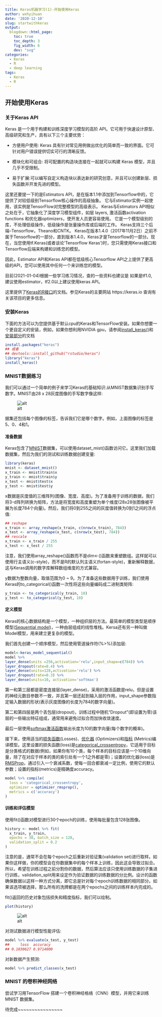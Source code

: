 ```yaml
---
title: Keras机器学习(1)-开始使用Keras 
author: wxhyihuan
date: '2020-12-10'
slug: startwithkeras
output:
  blogdown::html_page:
    toc: true
    toc_depth: 3
    fig_width: 6
    dev: "svg"
categories:
  - Keras
  - R
  - deep learning
tags:
  - Keras
  - R
---
```


## 开始使用Keras

### 关于Keras API

Keras 是一个用于构建和训练深度学习模型的高阶 API。它可用于快速设计原型、高级研究和生产，具有以下三个主要优势：

- 方便用户使用: Keras 具有针对常见用例做出优化的简单而一致的界面。它可针对用户错误提供切实可行的清晰反馈。

- 模块化和可组合: 将可配置的构造块连接在一起就可以构建 Keras 模型，并且几乎不受限制。

- 易于扩展:可以编写自定义构造块以表达新的研究创意，并且可以创建新层、损失函数并开发先进的模型。

这里还要提一下的是Estimators API，是在版本1.1中添加到Tensorflow中的，它提供了对较低级别Tensorflow核心操作的高级抽象。 它与Estimator实例一起使用，该实例是TensorFlow对完整模型的高级表示。
Keras与Estimators API相似之处在于，它抽象化了深度学习模型组件，如层 layers, 激活函数activation functions 和优化器optimizers，使开发人员更容易使用。 它是一个模型级别的库，不处理低级操作，低级操作是张量操作库或后端的工作。 Keras支持三个后端--Tensorflow，Theano和CNTK。
Keras在版本1.4.0（2017年11月2日）之前不属于Tensorflow的一部分，直到版本1.4.0，Keras才是Tensorflow的一部分。现在，当您使用tf.Keras(或者谈论'Tensorflow Keras')时，您只需使用Keras接口和Tensorflow后端来构建和训练您的模型。

因此，Estimator API和Keras API都在低级核心Tensorflow API之上提供了更高级的API，您可以使用其中任何一个来训练您的模型。

目前(2021-01-04)根据一些学习练习情况，查的一些资料也建议是 如果是tf1.0, 建议使用estimator，tf2.0以上建议使用keras API。

这里提供了[Keras的R接口](https://tensorflow.rstudio.com/reference/keras/)的文档。参见Keras的主要网站 https://keras.io 查询有关该项目的更多信息。

### 安装Keras


下面的方法可以为您提供基于默认cpu的Keras和TensorFlow安装。如果你想要一个更自定义的安装，例如，如果你想利用NVIDIA gpu，请参阅[install_keras()](https://tensorflow.rstudio.com/keras/reference/install_keras.html)和[安装部分](https://tensorflow.rstudio.com/installation/)的文档
```r
install.packages("keras")
## 或者
## devtools::install_github("rstudio/keras")
library("keras")
install_keras()

```

### MNIST数据练习

我们可以通过一个简单的例子来学习Keras的基础知识:从MNIST数据集识别手写数字。MNIST由28 x 28灰度图像的手写数字像这样:

![alt](https://tensorflow.rstudio.com/guide/keras/images/MNIST.png)

据集还包括每个图像的标签，告诉我们它是哪个数字。例如，上面图像的标签是5、0、4和1。

#### 准备数据 

Keras包含了[MNIST]数据集，可以使用dataset_mist()函数访问它。这里我们加载数据集，然后为我们的测试和训练数据创建变量:
```r
library(keras)
mnist <- dataset_mnist()
x_train <- mnist$train$x
y_train <- mnist$train$y
x_test <- mnist$test$x
y_test <- mnist$test$y
```

x数据是灰度值的三维阵列(图像、宽度、高度)。为了准备用于训练的数据，我们将3-d阵列转换为矩阵，方法是将宽度和高度重塑为单个维度(28x28张图像被平展为长度784个向量)。然后，我们将0到255之间的灰度值转换为0到1之间的浮点值:

```r
## reshape
x_train <- array_reshape(x_train, c(nrow(x_train), 784))
x_test <- array_reshape(x_test, c(nrow(x_test), 784))
## rescale
x_train <- x_train / 255
x_test <- x_test / 255
```
注意，我们使用array_reshape()函数而不是dim<-()函数来重塑数组。这样就可以使用行主语义(c-style)，而不是R的默认列主语义(fortan-style)，重新解释数据，这与Keras调用的数字库解释数组维度的方式兼容。

y数据为整数向量，取值范围为0 ~ 9。为了准备这些数据用于训练，我们使用Keras的to_categorical()函数一次性将这些向量编码成二进制类矩阵:
```r
y_train <- to_categorical(y_train, 10)
y_test <- to_categorical(y_test, 10)
```

#### 定义模型

Keras的核心数据结构是一个模型，一种组织层的方法。最简单的模型类型是顺序模型([Sequential model])，一种由层组成的线性堆栈。Kersa还有另一种叫做Model模型，用来建立更复杂的模型。

我们首先创建一个顺序模型，然后使用管道操作符(%>%)添加层:

```r
model<-keras_model_sequential()
model %>% 
layer_dense(units =256,activation='relu',input_shape=c(784)) %>%
layer_dropout(rate=0.4) %>% 
layer_dense(units=128,activation='relu') %>%
layer_dropout(rate=0.3) %>%
layer_dense(units=10, activation='softmax')

```
第一和第三层都是密度连接层(layer_dense)，采用的激活函数是relu，但是设置的神经元数目参数不一致，并且第一层还起到输入层的作用，input_shape参数指定输入数据的形状(表示灰度图像的长度为784的数字向量)。

第二和第四层是两个丢包层(dropout)，训练过程中随机“Dropout”(即设置为零)该层的一些输出特征组成，通常用来避免过拟合而加快收敛速度。

最后一层使用[softmax激活函数]输出长度为10的数字向量(每个数字的概率)。

接下来，使用适当的[损失函数]\(Losses)、[优化器] \(Optimizers)和[指标] \(Metrics)编译模型。这里设置的损失函数(loss)是[categorical_crossentropy]，它适用于目标是分类格式的数据(例如，如果你有10个类，每个样本的目标应该是一个10维向量，除了在对应于样本的类的索引处有一个1之外都是零)；设置的优化器(loss)是[RMSProp]，通过引入一个衰减系数，使每一回合都衰减一定比例，使用它的默认参数；设置的指标(metrics)是精确度accuracy。

```r
model %>% compile(
  loss = 'categorical_crossentropy',
  optimizer = optimizer_rmsprop(),
  metrics = c('accuracy')
)
```
#### 训练和评估模型

使用fit()函数对模型进行30个epoch的训练，使用每批量包含128张图像。



```r
history <- model %>% fit(
  x_train, y_train, 
  epochs = 30, batch_size = 128, 
  validation_split = 0.2
)
```

注意的是，通常不会在每个epoch之后重新对验证集(validation set)进行取样。如果你这样做，你的模型会在你数据集中的每个样本上训练，因此这会导致过拟合。所以，希望在训练过程之前分割你的数据，然后算法应该只使用训练数据的子集进行训练，validation_split用来设定作为验证数据的训练数据的分比例。设计的函数确保数据以这样一种方式分离，即它总是针对每个epoch训练数据的相同部分。如果该选项被选择，那么所有的洗牌都是在两个epochs之间的训练样本内完成的。

fit()返回的历史对象包括损失和精度指标，我们可以绘制。

```r
plot(history)
```

![alt](https://s3.ax1x.com/2021/01/04/siAZcR.png)

对测试数据进行模型性能评估:
```r
model %>% evaluate(x_test, y_test)
##     loss  accuracy
## 0.1030627 0.9714000
```

对新数据产生预测:

```r
model %>% predict_classes(x_test)
```

### MNIST 的卷积神经网络

尝试学习用TensorFlow 搭建一个卷积神经格络（CNN）模型，并用它来训练MNIST
数据集。

待完成~~~~~~~~~~~~~~~~

[RMSProp]:https://tensorflow.rstudio.com/reference/keras/optimizer_rmsprop/
[categorical_crossentropy]:https://tensorflow.rstudio.com/reference/keras/loss_mean_squared_error/#categorical-crossentropy
[指标]:https://tensorflow.rstudio.com/reference/keras/#section-metrics
[优化器]:https://tensorflow.rstudio.com/reference/keras/#section-optimizers
[损失函数]:https://tensorflow.rstudio.com/reference/keras/#section-losses
[Sequential model]:https://keras.rstudio.com/articles/sequential_model.html
[MNIST]:http://yann.lecun.com/exdb/mnist/
[softmax激活函数]:https://en.wikipedia.org/wiki/Softmax_function